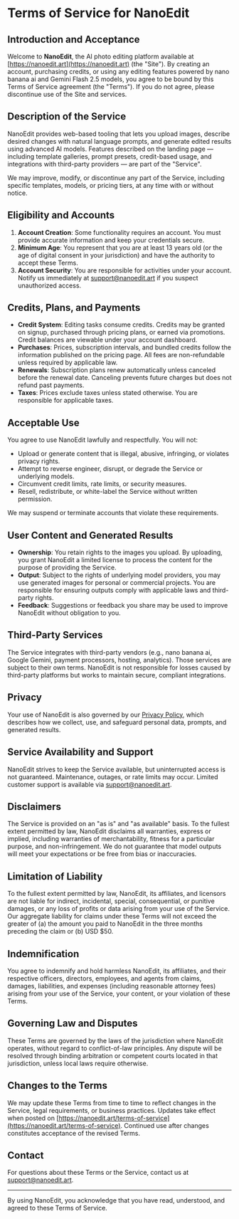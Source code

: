 ﻿# Terms of Service for NanoEdit

## Introduction and Acceptance

Welcome to **NanoEdit**, the AI photo editing platform available at [https://nanoedit.art](https://nanoedit.art) (the "Site"). By creating an account, purchasing credits, or using any editing features powered by nano banana ai and Gemini Flash 2.5 models, you agree to be bound by this Terms of Service agreement (the "Terms"). If you do not agree, please discontinue use of the Site and services.

## Description of the Service

NanoEdit provides web-based tooling that lets you upload images, describe desired changes with natural language prompts, and generate edited results using advanced AI models. Features described on the landing page — including template galleries, prompt presets, credit-based usage, and integrations with third-party providers — are part of the "Service".

We may improve, modify, or discontinue any part of the Service, including specific templates, models, or pricing tiers, at any time with or without notice.

## Eligibility and Accounts

1. **Account Creation**: Some functionality requires an account. You must provide accurate information and keep your credentials secure.
2. **Minimum Age**: You represent that you are at least 13 years old (or the age of digital consent in your jurisdiction) and have the authority to accept these Terms.
3. **Account Security**: You are responsible for activities under your account. Notify us immediately at [support@nanoedit.art](mailto:support@nanoedit.art) if you suspect unauthorized access.

## Credits, Plans, and Payments

- **Credit System**: Editing tasks consume credits. Credits may be granted on signup, purchased through pricing plans, or earned via promotions. Credit balances are viewable under your account dashboard.
- **Purchases**: Prices, subscription intervals, and bundled credits follow the information published on the pricing page. All fees are non-refundable unless required by applicable law.
- **Renewals**: Subscription plans renew automatically unless canceled before the renewal date. Canceling prevents future charges but does not refund past payments.
- **Taxes**: Prices exclude taxes unless stated otherwise. You are responsible for applicable taxes.

## Acceptable Use

You agree to use NanoEdit lawfully and respectfully. You will not:

- Upload or generate content that is illegal, abusive, infringing, or violates privacy rights.
- Attempt to reverse engineer, disrupt, or degrade the Service or underlying models.
- Circumvent credit limits, rate limits, or security measures.
- Resell, redistribute, or white-label the Service without written permission.

We may suspend or terminate accounts that violate these requirements.

## User Content and Generated Results

- **Ownership**: You retain rights to the images you upload. By uploading, you grant NanoEdit a limited license to process the content for the purpose of providing the Service.
- **Output**: Subject to the rights of underlying model providers, you may use generated images for personal or commercial projects. You are responsible for ensuring outputs comply with applicable laws and third-party rights.
- **Feedback**: Suggestions or feedback you share may be used to improve NanoEdit without obligation to you.

## Third-Party Services

The Service integrates with third-party vendors (e.g., nano banana ai, Google Gemini, payment processors, hosting, analytics). Those services are subject to their own terms. NanoEdit is not responsible for losses caused by third-party platforms but works to maintain secure, compliant integrations.

## Privacy

Your use of NanoEdit is also governed by our [Privacy Policy](/privacy-policy), which describes how we collect, use, and safeguard personal data, prompts, and generated results.

## Service Availability and Support

NanoEdit strives to keep the Service available, but uninterrupted access is not guaranteed. Maintenance, outages, or rate limits may occur. Limited customer support is available via [support@nanoedit.art](mailto:support@nanoedit.art).

## Disclaimers

The Service is provided on an "as is" and "as available" basis. To the fullest extent permitted by law, NanoEdit disclaims all warranties, express or implied, including warranties of merchantability, fitness for a particular purpose, and non-infringement. We do not guarantee that model outputs will meet your expectations or be free from bias or inaccuracies.

## Limitation of Liability

To the fullest extent permitted by law, NanoEdit, its affiliates, and licensors are not liable for indirect, incidental, special, consequential, or punitive damages, or any loss of profits or data arising from your use of the Service. Our aggregate liability for claims under these Terms will not exceed the greater of (a) the amount you paid to NanoEdit in the three months preceding the claim or (b) USD $50.

## Indemnification

You agree to indemnify and hold harmless NanoEdit, its affiliates, and their respective officers, directors, employees, and agents from claims, damages, liabilities, and expenses (including reasonable attorney fees) arising from your use of the Service, your content, or your violation of these Terms.

## Governing Law and Disputes

These Terms are governed by the laws of the jurisdiction where NanoEdit operates, without regard to conflict-of-law principles. Any dispute will be resolved through binding arbitration or competent courts located in that jurisdiction, unless local laws require otherwise.

## Changes to the Terms

We may update these Terms from time to time to reflect changes in the Service, legal requirements, or business practices. Updates take effect when posted on [https://nanoedit.art/terms-of-service](https://nanoedit.art/terms-of-service). Continued use after changes constitutes acceptance of the revised Terms.

## Contact

For questions about these Terms or the Service, contact us at [support@nanoedit.art](mailto:support@nanoedit.art).

---

By using NanoEdit, you acknowledge that you have read, understood, and agreed to these Terms of Service.
